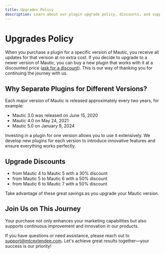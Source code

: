 ```yaml
---
title: Upgrades Policy
description: Learn about our plugin upgrade policy, discounts, and support for new Mautic versions.
---
```


# Upgrades Policy

When you purchase a plugin for a specific version of Mautic, you receive all updates for that version at no extra cost. If you decide to upgrade to a newer version of Mautic, you can buy a new plugin that works with it at a discounted price ([ask for a discount](https://mtcextendee.com/discounts/)). This is our way of thanking you for continuing the journey with us.

## Why Separate Plugins for Different Versions?

Each major version of Mautic is released approximately every two years, for example:

- Mautic 3.0 was released on June 15, 2020
- Mautic 4.0 on May 24, 2021
- Mautic 5.0 on January 9, 2024

Investing in a plugin for one version allows you to use it extensively. We develop new plugins for each version to introduce innovative features and ensure everything works perfectly.

## Upgrade Discounts

- from Mautic 4 to Mautic 5 with a 30% discount
- from Mautic 5 to Mautic 6 with a 50% discount
- from Mautic 6 to Mautic 7 with a 50% discount

Take advantage of these great savings as you upgrade your Mautic version.

## Join Us on This Journey

Your purchase not only enhances your marketing capabilities but also supports continuous improvement and innovation in our products.

If you have questions or need assistance, please reach out to [support@mtcextendee.com](mailto:support@mtcextendee.com). Let's achieve great results together—your success is our priority!

